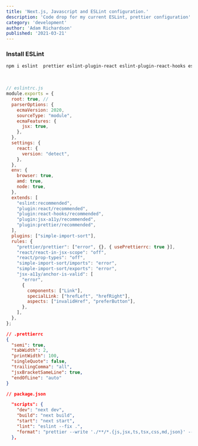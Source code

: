 ---
title: 'Next.js, Javascript and ESLint configuration.'
description: 'Code drop for my current ESLint, prettier configuration'
category: 'development'
author: 'Adam Richardson'
published: '2021-03-21'
---


### Install ESLint

```bash
npm i eslint  prettier eslint-plugin-react eslint-plugin-react-hooks eslint-config-prettier eslint-plugin-prettier eslint-plugin-jsx-a11y eslint-plugin-simple-import-sort
```
<br />

```js
// eslintrc.js
module.exports = {
  root: true, //
  parserOptions: {
    ecmaVersion: 2020,
    sourceType: "module",
    ecmaFeatures: {
      jsx: true,
    },
  },
  settings: {
    react: {
      version: "detect",
    },
  },
  env: {
    browser: true,
    amd: true,
    node: true,
  },
  extends: [
    "eslint:recommended",
    "plugin:react/recommended",
    "plugin:react-hooks/recommended",
    "plugin:jsx-a11y/recommended",
    "plugin:prettier/recommended",
  ],
  plugins: ["simple-import-sort"],
  rules: {
    "prettier/prettier": ["error", {}, { usePrettierrc: true }],
    "react/react-in-jsx-scope": "off",
    "react/prop-types": "off",
    "simple-import-sort/imports": "error",
    "simple-import-sort/exports": "error",
    "jsx-a11y/anchor-is-valid": [
      "error",
      {
        components: ["Link"],
        specialLink: ["hrefLeft", "hrefRight"],
        aspects: ["invalidHref", "preferButton"],
      },
    ],
  },
};
```

```json
// .prettierrc
{
  "semi": true,
  "tabWidth": 2,
  "printWidth": 100,
  "singleQuote": false,
  "trailingComma": "all",
  "jsxBracketSameLine": true,
  "endOfLine": "auto"
}
```

```json
// package.json

  "scripts": {
    "dev": "next dev",
    "build": "next build",
    "start": "next start",
    "lint": "eslint --fix .",
    "format": "prettier --write './**/*.{js,jsx,ts,tsx,css,md,json}' --config ./.prettierrc"
  },
```
